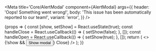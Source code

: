 
<Meta
	title='Core/AlertModal'
	component={AlertModal}
	args={{
		header: 'Oops! Something went wrong!',
		body: 'This issue has been automatically reported to our team!',
		variant: 'error',
	}}
/>

<Canvas>
	<Story name='Basic'>
		{props => {
			const [show, setShow] = React.useState(true);
			const handleClose = React.useCallback(() => {
				setShow(false);
			}, []);
			const handleOpen = React.useCallback(() => {
				setShow(true);
			}, []);
			return (
				<>
					{!show && <Button onClick={handleOpen}>Show modal</Button>}
					<AlertModal {...props} show={show} footer={<Button onClick={handleClose}>Close</Button>} />
				</>
			);
		}}
	</Story>
</Canvas>
